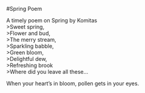 #Spring Poem  

A timely poem on Spring by Komitas  
>Sweet spring,  
>Flower and bud,  
>The merry stream,  
>Sparkling babble,  
>Green bloom,  
>Delightful dew,  
>Refreshing brook  
>Where did you leave all these...  
  
When your heart's in bloom, pollen gets in your eyes.
